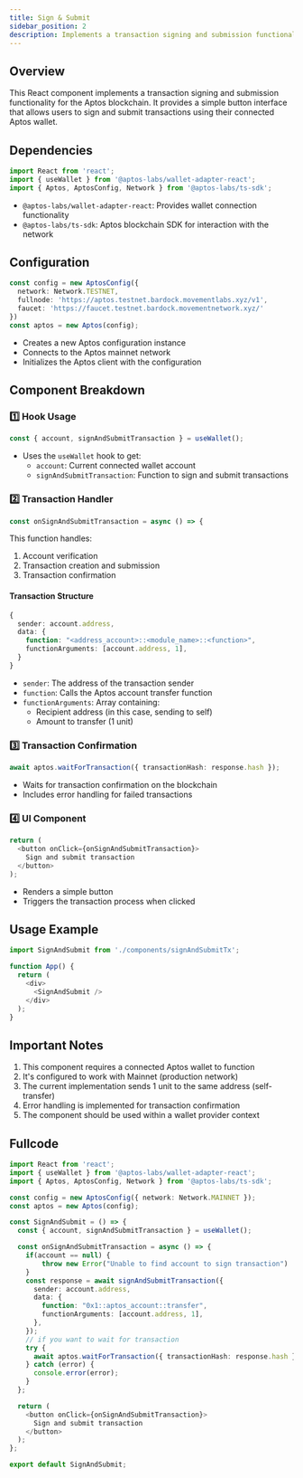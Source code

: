 ```yaml
---
title: Sign & Submit
sidebar_position: 2
description: Implements a transaction signing and submission functionality
---
```


## Overview
This React component implements a transaction signing and submission functionality for the Aptos blockchain. It provides a simple button interface that allows users to sign and submit transactions using their connected Aptos wallet.

## Dependencies
```typescript
import React from 'react';
import { useWallet } from '@aptos-labs/wallet-adapter-react';
import { Aptos, AptosConfig, Network } from '@aptos-labs/ts-sdk';
```
- `@aptos-labs/wallet-adapter-react`: Provides wallet connection functionality
- `@aptos-labs/ts-sdk`: Aptos blockchain SDK for interaction with the network

## Configuration
```typescript
const config = new AptosConfig({
  network: Network.TESTNET,
  fullnode: 'https://aptos.testnet.bardock.movementlabs.xyz/v1',
  faucet: 'https://faucet.testnet.bardock.movementnetwork.xyz/'
})
const aptos = new Aptos(config);
```
- Creates a new Aptos configuration instance
- Connects to the Aptos mainnet network
- Initializes the Aptos client with the configuration

## Component Breakdown

### 1️⃣ Hook Usage
```typescript
const { account, signAndSubmitTransaction } = useWallet();
```
- Uses the `useWallet` hook to get:
  - `account`: Current connected wallet account
  - `signAndSubmitTransaction`: Function to sign and submit transactions

### 2️⃣ Transaction Handler
```typescript
const onSignAndSubmitTransaction = async () => {
```
This function handles:
1. Account verification
2. Transaction creation and submission
3. Transaction confirmation

#### Transaction Structure
```typescript
{
  sender: account.address,
  data: {
    function: "<address_account>::<module_name>::<function>",
    functionArguments: [account.address, 1],
  }
}
```
- `sender`: The address of the transaction sender
- `function`: Calls the Aptos account transfer function
- `functionArguments`: Array containing:
  - Recipient address (in this case, sending to self)
  - Amount to transfer (1 unit)

### 3️⃣ Transaction Confirmation
```typescript
await aptos.waitForTransaction({ transactionHash: response.hash });
```
- Waits for transaction confirmation on the blockchain
- Includes error handling for failed transactions

### 4️⃣ UI Component
```typescript
return (
  <button onClick={onSignAndSubmitTransaction}>
    Sign and submit transaction
  </button>
);
```
- Renders a simple button
- Triggers the transaction process when clicked

## Usage Example
```typescript
import SignAndSubmit from './components/signAndSubmitTx';

function App() {
  return (
    <div>
      <SignAndSubmit />
    </div>
  );
}
```

## Important Notes
1. This component requires a connected Aptos wallet to function
2. It's configured to work with Mainnet (production network)
3. The current implementation sends 1 unit to the same address (self-transfer)
4. Error handling is implemented for transaction confirmation
5. The component should be used within a wallet provider context

## Fullcode
```typescript title="src/components/signAndSubmitTx.tsx"
import React from 'react';
import { useWallet } from '@aptos-labs/wallet-adapter-react';
import { Aptos, AptosConfig, Network } from '@aptos-labs/ts-sdk';

const config = new AptosConfig({ network: Network.MAINNET });
const aptos = new Aptos(config);

const SignAndSubmit = () => {
  const { account, signAndSubmitTransaction } = useWallet();

  const onSignAndSubmitTransaction = async () => {
    if(account == null) {
        throw new Error("Unable to find account to sign transaction")
    }
    const response = await signAndSubmitTransaction({
      sender: account.address,
      data: {
        function: "0x1::aptos_account::transfer",
        functionArguments: [account.address, 1],
      },
    });
    // if you want to wait for transaction
    try {
      await aptos.waitForTransaction({ transactionHash: response.hash });
    } catch (error) {
      console.error(error);
    }
  };

  return (
    <button onClick={onSignAndSubmitTransaction}>
      Sign and submit transaction
    </button>
  );
};

export default SignAndSubmit;
```

